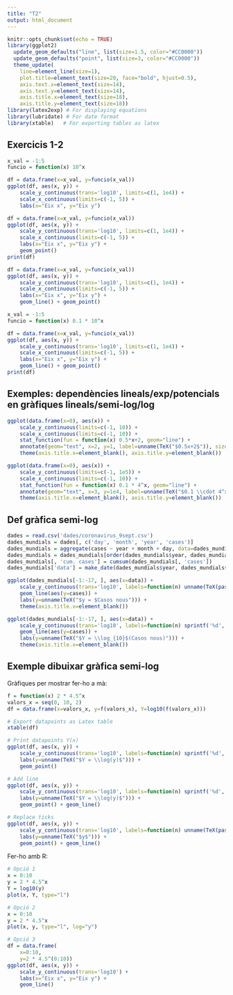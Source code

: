 ```yaml
---
title: "T2"
output: html_document
---
```


```r
knitr::opts_chunk$set(echo = TRUE)
library(ggplot2)
  update_geom_defaults("line", list(size=1.5, color="#CC0000"))
  update_geom_defaults("point", list(size=3, color="#CC0000"))
  theme_update(
    line=element_line(size=1),
    plot.title=element_text(size=20, face="bold", hjust=0.5), 
    axis.text.x=element_text(size=14), 
    axis.text.y=element_text(size=14),
    axis.title.x=element_text(size=18),
    axis.title.y=element_text(size=18))
library(latex2exp) # For displaying equations
library(lubridate) # For date format
library(xtable)   # For exporting tables as latex
```

## Exercicis 1-2

```r
x_val = -1:5
funcio = function(x) 10^x

df = data.frame(x=x_val, y=funcio(x_val))
ggplot(df, aes(x, y)) +
    scale_y_continuous(trans='log10', limits=c(1, 1e4)) +
    scale_x_continuous(limits=c(-1, 5)) +
    labs(x="Eix x", y="Eix y") 
```



```r
df = data.frame(x=x_val, y=funcio(x_val))
ggplot(df, aes(x, y)) +
    scale_y_continuous(trans='log10', limits=c(1, 1e4)) +
    scale_x_continuous(limits=c(-1, 5)) +
    labs(x="Eix x", y="Eix y") +
    geom_point()
print(df)
```



```r
df = data.frame(x=x_val, y=funcio(x_val))
ggplot(df, aes(x, y)) +
    scale_y_continuous(trans='log10', limits=c(1, 1e4)) +
    scale_x_continuous(limits=c(-1, 5)) +
    labs(x="Eix x", y="Eix y") +
    geom_line() + geom_point()
```



```r
x_val = -1:5
funcio = function(x) 0.1 * 10^x

df = data.frame(x=x_val, y=funcio(x_val))
ggplot(df, aes(x, y)) +
    scale_y_continuous(trans='log10', limits=c(1, 1e4)) +
    scale_x_continuous(limits=c(-1, 5)) +
    labs(x="Eix x", y="Eix y") +
    geom_line() + geom_point()
print(df)
```









## Exemples: dependències lineals/exp/potencials en gràfiques lineals/semi-log/log

```r
ggplot(data.frame(x=0), aes(x)) +
    scale_y_continuous(limits=c(-1, 10)) +
    scale_x_continuous(limits=c(-1, 10)) +
    stat_function(fun = function(x) 0.5*x+2, geom="line") +
    annotate(geom="text", x=2, y=1, label=unname(TeX("$0.5x+2$")), size=12, color="#CC0000") + 
    theme(axis.title.x=element_blank(), axis.title.y=element_blank())
```


```r
ggplot(data.frame(x=0), aes(x)) +
    scale_y_continuous(limits=c(-1, 1e5)) +
    scale_x_continuous(limits=c(-1, 10)) +
    stat_function(fun = function(x) 0.1 * 4^x, geom="line") +
    annotate(geom="text", x=3, y=1e4, label=unname(TeX("$0.1 \\cdot 4^x$")), size=12, color="#CC0000") + 
    theme(axis.title.x=element_blank(), axis.title.y=element_blank())
```

## Def gràfica semi-log

```r
dades = read.csv('dades/coronavirus_9sept.csv')
dades_mundials = dades[, c('day', 'month', 'year', 'cases')]
dades_mundials = aggregate(cases ~ year + month + day, data=dades_mundials, FUN=sum)
dades_mundials = dades_mundials[order(dades_mundials$year, dades_mundials$month, dades_mundials$day), ]
dades_mundials[, 'cum. cases'] = cumsum(dades_mundials[, 'cases'])
dades_mundials['data'] = make_date(dades_mundials$year, dades_mundials$month, dades_mundials$day)

ggplot(dades_mundials[-1:-17, ], aes(x=data)) +
    scale_y_continuous(trans='log10', labels=function(n) unname(TeX(paste("$10^", log10(n), "$")))) +
    geom_line(aes(y=cases)) + 
    labs(y=unname(TeX("$y = $Casos nous"))) +
    theme(axis.title.x=element_blank())

ggplot(dades_mundials[-1:-17, ], aes(x=data)) +
    scale_y_continuous(trans='log10', labels=function(n) sprintf('%d', log10(n))) +
    geom_line(aes(y=cases)) + 
    labs(y=unname(TeX("$Y = \\log_{10}$(Casos nous)"))) +
    theme(axis.title.x=element_blank())
```



## Exemple dibuixar gràfica semi-log

Gràfiques per mostrar fer-ho a mà:

```r
f = function(x) 2 * 4.5^x
valors_x = seq(0, 10, 2)
df = data.frame(x=valors_x, y=f(valors_x), Y=log10(f(valors_x)))

# Export datapoints as Latex table
xtable(df)

# Print datapoints Y(x)
ggplot(df, aes(x, y)) +
    scale_y_continuous(trans='log10', labels=function(n) sprintf('%d', log10(n))) +
    labs(y=unname(TeX("$Y = \\log(y)$"))) +
    geom_point()

# Add line
ggplot(df, aes(x, y)) +
    scale_y_continuous(trans='log10', labels=function(n) sprintf('%d', log10(n))) +
    labs(y=unname(TeX("$Y = \\log(y)$"))) +
    geom_point() + geom_line()

# Replace ticks
ggplot(df, aes(x, y)) +
    scale_y_continuous(trans='log10', labels=function(n) unname(TeX(paste("$10^", log10(n), "$")))) +
    labs(y=unname(TeX("$y$"))) +
    geom_point() + geom_line()
```


Fer-ho amb R:
```r
# Opció 1
x = 0:10
y = 2 * 4.5^x
Y = log10(y)
plot(x, Y, type="l")

# Opció 2
x = 0:10
y = 2 * 4.5^x
plot(x, y, type="l", log="y")

# Opció 3
df = data.frame(
    x=0:10, 
    y=2 * 4.5^(0:10))
ggplot(df, aes(x, y)) +
    scale_y_continuous(trans='log10') +
    labs(x="Eix x", y="Eix y") +
    geom_line()
```

